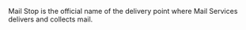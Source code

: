 Mail Stop is the official name of the delivery point where Mail Services delivers and collects mail.
{{wikify}}